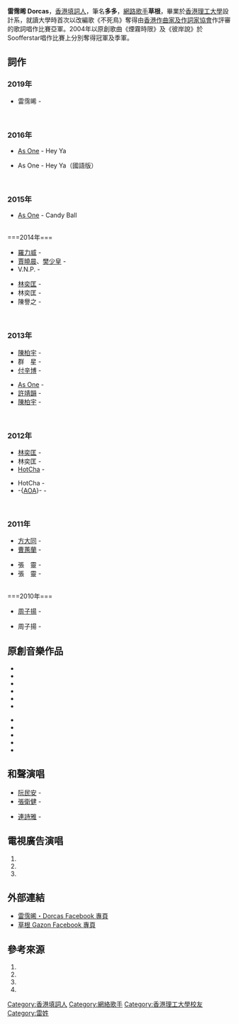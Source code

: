 {{expand|time=2013-09-17T01:55:11+00:00}}

'''雷霈晞 Dorcas'''，[[香港|香港]][[填詞人|填詞人]]，筆名'''多多'''，[[網際網路|網路]][[歌手|歌手]]'''草根'''，畢業於[[香港理工大學|香港理工大學]]設計系，就讀大學時首次以改編歌《不死鳥》奪得由[[香港作曲家及作詞家協會|香港作曲家及作詞家協會]]作評審的歌詞唱作比賽亞軍。2004年以原創歌曲《煙霧時限》及《彼岸說》於Soofferstar唱作比賽上分別奪得冠軍及季軍。

==詞作==

===2019年===

{{col-begin}}
{{col-break|width=50%}}
*雷霈晞 - {{nowrap|我們都是這樣走過的（改編：我們都是這樣長大的）}}
{{col-end}}
<br>

===2016年===

{{col-begin}}
{{col-break|width=50%}}
*[[As_One|As One]] - Hey Ya
{{col-break|width=50%}}
*As One - Hey Ya（國語版）
{{col-end}}
<br>

===2015年===

{{col-begin}}
{{col-break|width=50%}}
*[[As_One|As One]] - Candy Ball
{{col-end}}
<br>
===2014年===

{{col-begin}}
{{col-break|width=50%}}
* [[羅力威|羅力威]] - {{nowrap|看不見的距離}} {{nowrap|(羅力威合寫)}}
* [[賈曉晨|賈曉晨]]、[[樊少皇|樊少皇]] - {{nowrap|平衡宇宙}}
* V.N.P. - {{nowrap|看不見不是黑}}
{{col-break|width=50%}}
* [[林奕匡|林奕匡]] - {{nowrap|咫尺}} {{nowrap|（林奕匡合寫）}}
* 林奕匡 - {{nowrap|I see you everywhere}} {{nowrap|（林奕匡合寫）}}
* 陳譽之 - {{nowrap|平行線}}
{{col-end}}
<br>

===2013年===

{{col-begin}}
{{col-break|width=50%}}
* [[陳柏宇|陳柏宇]] - {{nowrap|我沒有}}
* 群　星 - {{nowrap|Let's Fly Away }} {{nowrap|（-{[[嚴重急性呼吸系統綜合症|沙士]]}-十週年主題曲）}}
* [[付辛博|付辛博]] - {{nowrap|獨秀}} {{nowrap|（陳思宇合寫）}}
{{col-break|width=50%}}
* [[As_One|As One]] - {{nowrap|4ever}}
* [[許靖韻|許靖韻]] - {{nowrap|下個他}}
* [[陳柏宇|陳柏宇]] - {{nowrap|倒流}}
{{col-end}}
<br>

===2012年===

{{col-begin}}
{{col-break|width=50%}}
* [[林奕匡|林奕匡]] - {{nowrap|單位}}
* 林奕匡 - {{nowrap|J'adore}}
* [[HotCha|HotCha]] - {{nowrap|Hot Lady}}
{{col-break|width=50%}}
* HotCha - {{nowrap|前度}}
* -{[[AOA_(香港)|AOA]]}- - {{nowrap|回家}}
{{col-end}}
<br>

===2011年===

{{col-begin}}
{{col-break|width=50%}}
*[[方大同|方大同]] - {{nowrap|曇花}} {{nowrap|（rap：方大同)}}
*[[曹蕙蘭|曹蕙蘭]] - {{nowrap|咖啡杯}}
{{col-break|width=50%}}
* 張　靈 - {{nowrap|要你預備}}
* 張　靈 - {{nowrap|次等}}
{{col-end}}
<br>
===2010年===

{{col-begin}}
{{col-break|width=50%}}
*[[周子揚|周子揚]] - {{nowrap|Welcome To Black Hole}}
{{col-break|width=50%}}
*周子揚 - {{nowrap|螢火}}
{{col-end}}

==原創音樂作品==
{{col-begin}}
{{col-break|width=50%}}
* {{nowrap|迷上[[林宥嘉|林宥嘉]]}}
* {{nowrap|公主症治}}
* {{nowrap|獄斷難斷}}
* {{nowrap|再見}}
* {{nowrap|殺青}}
* {{nowrap|別看我日記}}
{{col-break|width=50%}}
* {{nowrap|愛得太早}}
* {{nowrap|彼岸說}}
* {{nowrap|一二仨仨二一}}
* {{nowrap|龜兔賽跑}}
* {{nowrap|煙霧時限}}
{{col-end}}

==和聲演唱==
{{col-begin}}
{{col-break|width=50%}}
* [[阮民安|阮民安]] - {{nowrap|煲底之約}}
* [[張衛健|張衛健]] - {{nowrap|後來的後來（劇集[[大帥哥|大帥哥]] 電視劇宣傳歌）}}
{{col-break|width=50%}}
* [[連詩雅|連詩雅]] - {{nowrap|I dun wanna be lonely}}
{{col-end}}

==電視廣告演唱==
# {{Cite web |url= https://www.youtube.com/watch?v=6BMfdV9UINI |title= 愛麗她潤膚沐浴油 |date= 2014 |publisher= 愛麗她 |accessdate= 2014-07-17 |archive-date= 2015-12-02 |archive-url= https://web.archive.org/web/20151202185915/https://www.youtube.com/watch?v=6BMfdV9UINI |dead-url= no }}
# {{Cite web |url= http://www.youtube.com/watch?v=8huMN_ivKmU |title= 蝸牛極致滋潤活膚納米面膜 |date= 2012 |publisher= 美肌之誌 |accessdate= 2013-09-18 |archive-date= 2016-04-10 |archive-url= https://web.archive.org/web/20160410214430/https://www.youtube.com/watch?v=8huMN_ivKmU |dead-url= no }}
# {{Cite web |url= http://www.youtube.com/watch?v=la837CvRoXM |title= 家的感覺利嘉閣 |date=2010 |publisher= 利嘉閣}}

==外部連結==
*[https://www.facebook.com/luipuihey 雷霈晞・Dorcas Facebook 專頁]
*[https://www.facebook.com/pages/%E8%8D%89%E6%A0%B9-Gazon/216485637562 草根 Gazon Facebook 專頁]

==參考來源==
# {{Cite web |url= https://www.youtube.com/watch?v=yzVe2euxA3c |title= 【12.23音樂界集會】雷霈晞 我們都是這樣走過的 現場版 |date= 2019-12-23 |publisher= 希望之聲時事熱點 |access-date= 2020-11-02 |archive-date= 2020-11-07 |archive-url= https://web.archive.org/web/20201107020336/https://www.youtube.com/watch?v=yzVe2euxA3c |dead-url= no }}
# {{Cite web |url= https://hk.appledaily.com/entertainment/20190814/GHNXD57TDE6YYHQZXUYQW6JHRI/ |title= 【娛講】填詞人唱《我們都是這樣走過的》雷霈晞劉卓軒Video Talk用音樂為港人打氣 |date= 2019-08-14 |publisher= 蘋果新聞 |access-date= 2020-11-02 |archive-date= 2020-11-05 |archive-url= https://web.archive.org/web/20201105174417/https://hk.appledaily.com/entertainment/20190814/GHNXD57TDE6YYHQZXUYQW6JHRI/ |dead-url= yes }}
# {{Cite web |url= http://www.youtube.com/watch?v=afBbpU0NsuM |title= A Closer Look at 方大同 -- 曇花 |date=2011-04-21 |publisher= Moov}}
# {{Cite web |url= http://stu.hksyu.edu/~radio/audio/2010/03/music_no31.mp3 |title= 樹仁新傳電台《論盡音樂》第3集 |publisher= 樹仁新傳電台 |accessdate= 2013-09-18 |archive-date= 2016-03-04 |archive-url= https://web.archive.org/web/20160304103936/http://stu.hksyu.edu/~radio/audio/2010/03/music_no31.mp3 |dead-url= no }}


[[Category:香港填詞人|Category:香港填詞人]]
[[Category:網絡歌手|Category:網絡歌手]]
[[Category:香港理工大學校友|Category:香港理工大學校友]]
[[Category:雷姓|Category:雷姓]]